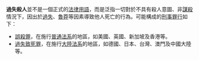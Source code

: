 {{Legal}}
'''過失殺人'''並不是一個正式的[[法律语言|法律用語]]，而是泛指一切對於不具有殺人意圖、非[[謀殺|謀殺]]情況下，因出於[[過失|過失]]、[[未必故意|魯莽]]等因素導致他人死亡的行為。可能構成的[[刑事罪行|刑事罪行]]如下：

* [[誤殺罪|誤殺罪]]，在施行[[普通法系|普通法系]]的地區，如美國、英國、新加坡及香港等。
* [[過失致死罪|過失致死罪]]，在施行[[大陸法系|大陸法系]]的地區，如德國、日本、台灣、澳門及中國大陸等。

{{disambig|cat=四字消歧義}}